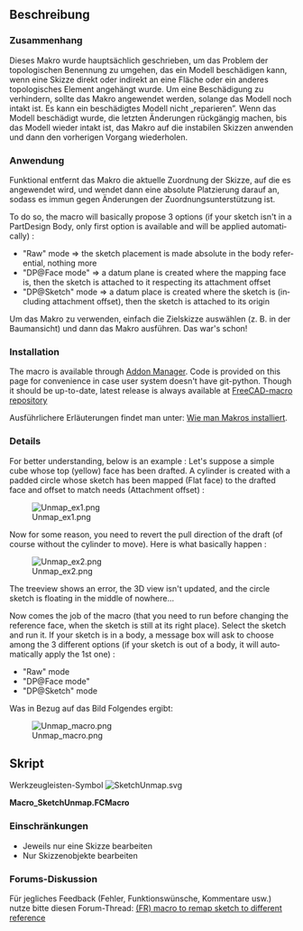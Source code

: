 <languages/>

{{Macro/de
|Name=Skizzenzuordnung aufheben
|Icon=SketchUnmap.svg
|Description=Dieses Makro setzt die Platzierung einer Skizze auf eine absolute Position zurück und erstellt schließlich eine Bezugsebene. Dieses Makro wurde hauptsächlich geschrieben, um das Problem der topologischen Benennung zu umgehen, das ein Modell beschädigen kann, wenn eine Skizze direkt oder indirekt an eine Fläche oder ein anderes topologisches Element angehängt wurde.
Um eine Beschädigung zu verhindern, sollte das Makro angewendet werden, solange das Modell noch intakt ist. Es kann ein beschädigtes Modell nicht „reparieren”. Wenn Sie Ihr Modell beschädigt haben, machen Sie die letzten Änderungen rückgängig, bis das Modell wieder intakt ist, wenden Sie das Makro auf die instabilen Skizzen an und wiederholen Sie dann den vorherigen Vorgang. 
|Author=OpenBrain
|Date=2019-06-14
|Version=0.6.2
|FCVersion=0.17 und höher
|Download=[https://wiki.freecad.org/images/3/34/SketchUnmap.svg Werkzeugleisten-Symbol]
}}

<span id="Description"></span>
==Beschreibung==

<span id="Context"></span>
===Zusammenhang===

Dieses Makro wurde hauptsächlich geschrieben, um das Problem der topologischen Benennung zu umgehen, das ein Modell beschädigen kann, wenn eine Skizze direkt oder indirekt an eine Fläche oder ein anderes topologisches Element angehängt wurde.
Um eine Beschädigung zu verhindern, sollte das Makro angewendet werden, solange das Modell noch intakt ist. Es kann ein beschädigtes Modell nicht „reparieren”. Wenn das Modell beschädigt wurde, die letzten Änderungen rückgängig machen, bis das Modell wieder intakt ist, das Makro auf die instabilen Skizzen anwenden und dann den vorherigen Vorgang wiederholen.

<span id="Usage"></span>
===Anwendung===

Funktional entfernt das Makro die aktuelle Zuordnung der Skizze, auf die es angewendet wird, und wendet dann eine absolute Platzierung darauf an, sodass es immun gegen Änderungen der Zuordnungsunterstützung ist.

<div lang="en" dir="ltr" class="mw-content-ltr">
To do so, the macro will basically propose 3 options (if your sketch isn't in a PartDesign Body, only first option is available and will be applied automatically) :
* "Raw" mode => the sketch placement is made absolute in the body referential, nothing more
* "DP@Face mode" => a datum plane is created where the mapping face is, then the sketch is attached to it respecting its attachment offset
* "DP@Sketch" mode => a datum place is created where the sketch is (including attachment offset), then the sketch is attached to its origin
</div>

Um das Makro zu verwenden, einfach die Zielskizze auswählen (z. B. in der Baumansicht) und dann das Makro ausführen. Das war's schon!

===Installation===

<div lang="en" dir="ltr" class="mw-content-ltr">
The macro is available through [[Std AddonMgr|Addon Manager]].
Code is provided on this page for convenience in case user system doesn't have git-python. Though it should be up-to-date, latest release is always available at [https://github.com/FreeCAD/FreeCAD-macros/blob/master/Sketcher/SketchUnmap.FCMacro FreeCAD-macro repository]
</div>

Ausführlichere Erläuterungen findet man unter: [[How to install macros/de|Wie man Makros installiert]].

===Details===

<div lang="en" dir="ltr" class="mw-content-ltr">
For better understanding, below is an example :
Let's suppose a simple cube whose top (yellow) face has been drafted. A cylinder is created with a padded circle whose sketch has been mapped (Flat face) to the drafted face and offset to match needs (Attachment offset) :
</div>

[[File:Unmap_ex1.png]]

<div lang="en" dir="ltr" class="mw-content-ltr">
Now for some reason, you need to revert the pull direction of the draft (of course without the cylinder to move). Here is what basically happen :
</div>

[[File:Unmap_ex2.png]]

<div lang="en" dir="ltr" class="mw-content-ltr">
The treeview shows an error, the 3D view isn't updated, and the circle sketch is floating in the middle of nowhere...
</div>

<div lang="en" dir="ltr" class="mw-content-ltr">
Now comes the job of the macro (that you need to run before changing the reference face, when the sketch is still at its right place). Select the sketch and run it. If your sketch is in a body, a message box will ask to choose among the 3 different options (if your sketch is out of a body, it will automatically apply the 1st one) :
</div>

* "Raw" mode
* "DP@Face mode"
* "DP@Sketch" mode

Was in Bezug auf das Bild Folgendes ergibt:

[[File:Unmap_macro.png]]

<span id="Script"></span>
==Skript==

Werkzeugleisten-Symbol [[File:SketchUnmap.svg]]

'''Macro_SketchUnmap.FCMacro'''

{{MacroCode|code=
#!/usr/bin/python
#####################################
# Copyright (c) openBrain 2019
# Licensed under LGPL v2
#
# This FreeCAD macro will unmap a sketch from eg. a face and make its placement absolute in the body. It proposes 3 options (forcely the first if sketch not in a body) :
# * "Raw" mode => the sketch placement is made absolute in the body referential, nothing more
# * "DP@Face mode" => a datum plane is created where the mapping face is, then the sketch is attached to it respecting its attachment offset
# * "DP@Sketch" mode => a datum place is created where the sketch is (including attachment offset), then the sketch is attached to its origin
#
# Main use of the macro is to make design more robust to topological naming issue
#
# Version history :
# *0.6.2 : add icon (metadata)
# *0.6.1 : minor changes after PR review
# *0.6 : some typo improvement + commenting for official PR
# *0.5 : beta release
#
#####################################

__Name__ = 'SketchUnmap'
__Comment__ = 'Unmap a sketch & makes its placement absolute"'
__Author__ = 'openBrain'
__Version__ = '0.6.2'
__Date__ = '2019-06-14'
__License__ = 'LGPL v2'
__Web__ = 'https://wiki.freecad.org/Macro_SketchUnmap'
__Wiki__ = 'https://wiki.freecad.org/Macro_SketchUnmap'
__Icon__ = 'https://wiki.freecad.org/images/3/34/SketchUnmap.svg'
__Help__ = 'Select the sketch to unmap (eg. in the tree view) then run the macro'
__Status__ = 'Beta'
__Requires__ = 'FreeCAD >= 0.17'
__Communication__ = 'https://forum.freecad.org/viewtopic.php?f=22&t=36078'
#    __Files__ = ''

__dbg__ = False  #True for debugging

from PySide import QtGui

def cslM(msg): #Print message in console
    FreeCAD.Console.PrintMessage('\n')
    FreeCAD.Console.PrintMessage(msg)

def cslW(msg): #Print warning in console
    FreeCAD.Console.PrintMessage('\n')
    FreeCAD.Console.PrintWarning(msg)

def cslE(msg): #Print error in console
    FreeCAD.Console.PrintMessage('\n')
    FreeCAD.Console.PrintError(msg)

def cslD(msg): #Print debug message in console
    if __dbg__:
        FreeCAD.Console.PrintMessage('\n')
        FreeCAD.Console.PrintMessage("Debug : " + str(msg))

_0Vec_ = FreeCAD.Vector(0, 0, 0) #Shortener for null vector
_ZVec_ = FreeCAD.Vector(0, 0, 1) #Shortener for Z axis

if __dbg__:  ##Clear report view in debug mode
    FreeCADGui.getMainWindow().findChild(QtGui.QTextEdit, "Report view").clear()

cslM("Starting SketchUnmap macro")
cslD("Checking selection")

##If selection is wrong, print error message and exit
if (len(Gui.Selection.getSelection()) != 1 or str(Gui.Selection.getSelection()[0]) != '<Sketcher::SketchObject>'):
    cslE("You must select a sketch that you want to unmap (and only one) ... Exiting")
else:
    cslD("Selection OK")
    App.ActiveDocument.openTransaction("SketchUnmap") #Open transaction for undo management
    sk = Gui.Selection.getSelection()[0] #Get target sketch
    skNatPl = sk.Placement #Store placement
    skNatAO = sk.AttachmentOffset #Store attachment offset
    skInBody = False
    for obj in sk.InList: ##Check if sketch is inside a Body
        if obj.TypeId == 'PartDesign::Body':
            skInBody = True
            skBody = obj
    cslD("Sketch in a body : " + str(skInBody))
    msgb = QtGui.QMessageBox() ##Prepare the message box to choose option
    msgb.setWindowTitle("Unmap Sketch : Mode selection")
    msgb.setText("""Choose which unmapping mode you want to apply :
    Raw => the sketch placement is made absolute in the body referential, nothing more
    DP@Face => a datum plane is created where the mapping face is, then the sketch is attached to it respecting its attachment offset
    DP@Sketch => a datum place is created where the sketch is (including attachment offset), then the sketch is attached to its origin
        Click 'Cancel' to cancel operation""")
    msgb.setIcon(QtGui.QMessageBox.Question)
    rbut = msgb.addButton("Raw", QtGui.QMessageBox.AcceptRole)
    fbut = msgb.addButton("DP@Face", QtGui.QMessageBox.AcceptRole)
    sbut = msgb.addButton("DP@Sketch", QtGui.QMessageBox.AcceptRole)
    cbut = msgb.addButton("Cancel", QtGui.QMessageBox.RejectRole)
    if skInBody: #If sketch in a Body
        msgb.exec_() ##Show message box and get user choice
        msgbRep = msgb.clickedButton()
    else:
        msgbRep = rbut #Else apply raw mode automatically
    if msgbRep == rbut: #If raw mode
        sk.Support = None ##Just unmap the sketch so its placement is absolute
        sk.MapMode = 'Deactivated'
    elif msgbRep == fbut: #If DP@Face mode
        newDP = skBody.newObject('PartDesign::Plane','DP' + sk.Name) #Create a datum plane
        if sk.Label != sk.Name: ##Eventually clarify its label
            newDP.Label = 'DP' + sk.Label
        newDP.Support = None ##Plane is placed absolute
        newDP.MapMode = 'Deactivated'
        newDP.Placement = skNatPl.multiply(skNatAO.inverse()) #Plane placement is set to former face one
        sk.Support = [(newDP,'')] #Sketch is mapped to plane keeping its attachment offset
    elif  msgbRep == sbut: #If DP@Sketch mode
        newDP = skBody.newObject('PartDesign::Plane','DP' + sk.Name) #Create a datum plane
        if sk.Label != sk.Name: ##Eventually clarify its label
            newDP.Label = 'DP' + sk.Label
        newDP.Support = None ##Plane is placed absolute
        newDP.MapMode = 'Deactivated'
        newDP.Placement = skNatPl #Plane placement is set to former sketch one
        sk.Support = [(newDP,'')] ##Sketch is mapped to plane resetting its attachment offset
        sk.AttachmentOffset = App.Placement(_0Vec_, App.Rotation(_ZVec_, 0))
    App.ActiveDocument.commitTransaction() #Commit transaction for undo management
    cslM("SketchUnmap Macro ended correctly")
}}

<span id="Limitations"></span>
===Einschränkungen===

* Jeweils nur eine Skizze bearbeiten
* Nur Skizzenobjekte bearbeiten

<span id="Forum_discussion"></span>
===Forums-Diskussion===

Für jegliches Feedback (Fehler, Funktionswünsche, Kommentare usw.) nutze bitte diesen Forum-Thread: [https://forum.freecad.org/viewtopic.php?f=22&t=36078 (FR) macro to remap sketch to different reference]